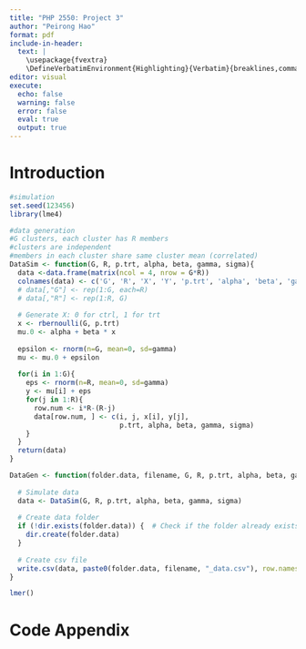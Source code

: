 ```yaml
---
title: "PHP 2550: Project 3"
author: "Peirong Hao"
format: pdf
include-in-header: 
  text: |
    \usepackage{fvextra}
    \DefineVerbatimEnvironment{Highlighting}{Verbatim}{breaklines,commandchars=\\\{\}}
editor: visual
execute:
  echo: false
  warning: false
  error: false
  eval: true
  output: true
---
```


# Introduction

```r
#simulation
set.seed(123456)
library(lme4)

#data generation
#G clusters, each cluster has R members
#clusters are independent
#members in each cluster share same cluster mean (correlated)
DataSim <- function(G, R, p.trt, alpha, beta, gamma, sigma){
  data <-data.frame(matrix(ncol = 4, nrow = G*R))
  colnames(data) <- c('G', 'R', 'X', 'Y', 'p.trt', 'alpha', 'beta', 'gamma', 'sigma')
  # data[,"G"] <- rep(1:G, each=R)
  # data[,"R"] <- rep(1:R, G)
  
  # Generate X: 0 for ctrl, 1 for trt
  x <- rbernoulli(G, p.trt)
  mu.0 <- alpha + beta * x
  
  epsilon <- rnorm(n=G, mean=0, sd=gamma)
  mu <- mu.0 + epsilon
  
  for(i in 1:G){
    eps <- rnorm(n=R, mean=0, sd=gamma)
    y <- mu[i] + eps
    for(j in 1:R){
      row.num <- i*R-(R-j)
      data[row.num, ] <- c(i, j, x[i], y[j], 
                           p.trt, alpha, beta, gamma, sigma)
    }
  }
  return(data)
}

DataGen <- function(folder.data, filename, G, R, p.trt, alpha, beta, gamma, sigma){
  
  # Simulate data
  data <- DataSim(G, R, p.trt, alpha, beta, gamma, sigma)
  
  # Create data folder
  if (!dir.exists(folder.data)) {  # Check if the folder already exists
    dir.create(folder.data)
  } 
  
  # Create csv file
  write.csv(data, paste0(folder.data, filename, "_data.csv"), row.names=FALSE)
}
```


```r
lmer()
```


\newpage

# Code Appendix

```r
```
